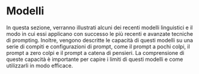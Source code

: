 # Modelli



In questa sezione, verranno illustrati alcuni dei recenti modelli linguistici e il modo in cui essi applicano con successo le più recenti e avanzate tecniche di prompting. Inoltre, vengono descritte le capacità di questi modelli su una serie di compiti e configurazioni di prompt, come il prompt a pochi colpi, il prompt a zero colpi e il prompt a catena di pensieri. La comprensione di queste capacità è importante per capire i limiti di questi modelli e come utilizzarli in modo efficace.

<ContentFileNames section="models" lang="it"/>